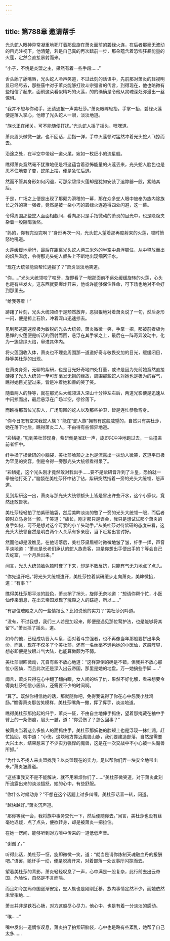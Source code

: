```yaml
---
---
---
```

title: 第788章 邀请帮手
---



光头蛇人眼神异常凝重地死盯着那盘旋在萧炎面前的碧绿火连，在后者那毫无波动的目光注视下，他清楚，若是自己真的再次踏前一步，那朵蕴含着恐怖狂暴能量的火莲，定然会直接暴射而来。

“小子，不愧是炎盟之主，果然有着一些手段……”

舌头舔了舔嘴唇，光头蛇人冷声笑道，不过此刻的话语中，先前那对萧炎的轻视明显已经尽去，那些蔟中对于萧炎能够打败斗宗强者的传言，到得现在，他也略微有些相信了起来，面前这朵看似精巧的火莲，的的确确是令他从灵魂深处弥漫出一丝惊惧。

“我并不想与你动手，还请通报一声美杜莎。”萧炎眼眸轻抬，手掌一抬，碧绿火莲便是落入掌心，他瞟了光头蛇人一眼，淡淡地道。

“族长正在闭关。可不能随便打扰。”光头蛇人摇了摇头，嘿嘿道。

萧炎眉头微微一皱，也不回话，屈指一弹，手中火莲顿时猛然冲着光头蛇人飞掠而去。

沿途之处，在半空中带起一道火尾，宛如一枚细小的流星般。

瞧得萧炎竟然毫不犹豫地便是将这蕴含着恐怖能量的火莲丢来，光头蛇人脸色也是忍不住地变了变，蛇尾上摆，便是急忙后退。

然而不管其身形如何闪退，可那朵碧绿火莲却是犹如安装了追踪器一般，紧随其后。

于是，广场之上便是出现了那颇为滑稽的一幕，那在众多蛇人眼中被奉为族内除族长之外的第一强者，竟然是被一朵小巧的碧绿火连追得四处闪避，这一幕。

令得周围那些蛇人面面相觑间，看向那只是手指微动的萧炎的目光中，也是隐隐夹杂着一股隐晦骇然。

“妈的，你有完没完啊？”身形再次一闪，光头蛇人望着那再度射来的火莲，顿时愤怒地吼道。

火莲缓缓地滑行，最后在距离光头蛇人两三米外的半空中悬浮顿住，从中释放而出的炽热温度，令得那光头蛇人额头上不断地出现细密汗水。

“现在大统领能否帮忙通报了？”萧炎淡淡地笑道。

“你……”光头大统领咬了咬牙，旋即看了一眼那面前不远处缓缓旋转的火莲，心头也是有些发火，这东西就要爆炸开来，他或许能够保住性命，可下场也绝对不会好到那里去。

“给我等着！”

踌躇了片刻，光头大统领终于是颓然放弃，恶狠狠地对着萧炎说了一句，然后身形一闪，便是掠上石阶，冲着深山迅速掠去。

见到那逃跑速度极为敏锐的光头大统领，萧炎微微一笑，手掌一招，那被前者极为忌惮的火莲便是听话的回射而回，悬浮在其手掌之上，最后在一阵奇异波动中，化为一簇碧绿火焰，窜进其体内。

将火莲回收入体，萧炎也不理会周围那一道道好奇与敬畏交加的目光，缓缓闭目，静等美杜莎的出现。

在萧炎身旁，无聊的紫研，也是目光好奇地四处打量，或许是因为先前她竟然直接硬接了光头大统领一拳可却毫发无损的缘故，周围那些蛇人对她也是极为的客气，瞧得她目光望过来，皆是冲着她和善的笑了笑。

随着两人的静等，就在那光头大统领进入深山十分钟左右后，两道光影便是迅速从中闪掠而出，最后悬浮在广场半空，徐徐落下。

而瞧得那首位光影人，广场周围的蛇人以及那些护卫，皆是连忙恭敬弯身。

“你今日怎有空来我蛇人族？”能在“蛇人族”拥有有这般威望的，自然只有美杜莎，她在落下地后，瞧得萧炎二人，不由得有些惊异地道。

“彩鳞姐。”见到美杜莎现身，紫研倒是雀跃一声，旋即兴冲冲地跑过去，一头撞进前者怀中。

纤手揉了揉紫研的小脑袋，美杜莎脸颊之上也是流露出一抹动人微笑，这道平日极为罕见的笑容，倒是令得一旁那光头大统领看得呆了。

“彩鳞姐，这个光头刚才竟然敢对我出手……要不是紫研晋升到了斗皇，恐怕就一拳被他打死了。”脑袋在美杜莎怀中钻了钻，紫研突然指着一旁的光头大统领，怒声道。

见到紫研这一出，萧炎与那光头大统领额头上皆是冒出许些汗水，这个小家伙，竟然还敢告状。

美杜莎轻轻拍了拍紫研脑袋，然后美眸淡淡的瞥了一旁的光头大统领一眼，而后者顿时立马身体一颤，干笑道：“族长，刚才那只是误会，我只是想试试那个萧炎的身手如何，可不是想对这个可爱的小丫头动手。”从美杜莎对待紫研的态度来看，这光头大统领自然是明白两个人关系有多亲密，当下赶紧出言讨好。

然而他却是没瞧见，在他话落后，美杜莎黛眉顿时微微地皱了皱，纤手一挥，声音平淡地道：“萧炎是长老们承认的蛇人族贵客，岂是你想出手便出手的？等会自己去蛇窟，一个月后出来。”

闻言，光头大统领脸色顿时耷了下来，却是不敢反抗，只能有气无力地点了点头。

“你先退开吧。”将光头大统领遣开，美杜莎拉着紫研缓步走向萧炎，美眸微抬，道：“有事？”

瞧得美杜莎那平淡的脸色，萧炎捎了捎头，旋即无奈地道：“想请你帮个忙，小医仙传来消息，在出云帝国发现了魂殿之人的踪迹，所以……”

“有那位魂殿之人的一些情报么？比如说他的实力？”美杜莎沉吟道。

“没有，不过我想，我们三人若是加起来，即便是遇见那位鹜护法，也是能够将其留下。”萧炎摇了摇头，道。

如今的他，已经成功晋入斗皇，面对着斗宗强者，也不再像当年那般要拼出半条命，而且，现在不仅多了个美杜莎，还有一名丝毫不逊色她的小医仙，这般阵容，想必即便是放眼斗气大陆，也能算做颇为不弱。

美杜莎眼眸微动，兀自有些不放心地道：“这样算倒的确是不错，但我并不放心那位小医仙，而且此次还是深入出云帝国，那里是她的地盘。万一她搞些手脚……”

闻言，萧炎只得在心中翻了翻白眼，女人间的结了仇，果然不好化解，看来想要令得美杜莎相信小医仙，还需要不少的时间啊。

“算了。既然你相信她的话，那就随你吧，免得我说得了你在心中怨我小肚鸡肠。”瞧得萧炎那苦笑模样，美杜莎嘴角一撇，挥了挥手，淡淡地道。

瞧得美杜莎那抬起的纤手，萧炎一怔，不由自主地伸手抓住，望着那掩藏在袖中手臂上的一条伤痕，眉头一皱，道：“你受伤了？怎么回事？”

被萧炎当着这么多族人的面抓住手，美杜莎那妖艳的脸颊上也是浮现一抹红润，赶忙抽回，嘴中道：“小伤。这块地方靠近魔兽山脉，我们要建造部落，自然是需要大兴土木，结果惹来了不少实力强悍的魔兽，这是在一次交战中不小心被一头魔兽所抓。”

“为什么不找人来炎盟找我？以炎盟现在的实力，足以帮你们弄一块安全地带出来。”萧炎皱眉道。

“这些事我又不是不能解决，就不用麻烦你们了……”美杜莎微笑道，对于萧炎此刻所流露出来的淡淡搵怒，她的心中，有些舒服。

“你什么时候动身？”不想在这个话题上过多纠缠，美杜莎话音一转，问道。

“越快越好。”萧炎沉声道。

“那你等我一会，我将族中事务交代一下，然后便随你去。”闻言，美杜莎也没有丝毫地迟疑，点了点头，便欲转身，却是被萧炎一把拉住。

在她一愣间，能够听到对方唢中传来的一道低低声音。

“谢谢了。”

听得此话，美杜莎一怔，旋即微微一笑，道：“就当是请你炼制天魂融血丹的报酬吧。”语罢，她纤手一动，便是脱离开来，对着部落一处议事厅闪掠而去。

望着美杜莎的背影，萧炎轻轻叹息了一声，心中满是一股复杂，此行前去出云帝国，危险性，自然是不言而喻。

而且如今加玛帝国逐渐安定，蛇人族也是刚刚迁移，族内事情定然不少，而她依然未曾拒绝……

萧炎并非是铁石心肠，对方这般尽心尽力，他心中，也是有着一分淡淡的感动。

“唉……”

嘴中发出一道惆怅叹息，萧炎拍了拍紫研脑袋，心中也是略有些紊乱，她帮了自己太多……